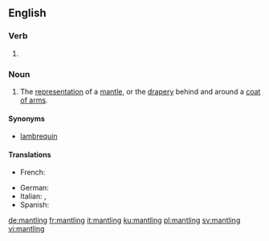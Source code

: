 ==English==

===Verb===
{{head|en|present participle}}

# {{present participle of|mantle|lang=en|nocat=1}}

===Noun===
{{en-noun}}

# {{context|heraldry|lang=en}} The [[representation]] of a [[mantle]], or the [[drapery]] behind and around a [[coat of arms]].

====Synonyms====
* [[lambrequin]]

====Translations====
{{trans-top|heraldry: drapery behind and around a coat of arms}}
* French: {{t+|fr|lambrequin}}
{{trans-mid}}
* German: {{t|de|Helmdecke|f}}
* Italian: {{t+|it|svolazzi|m-p}}, {{t+|it|lambrecchini|m-p}}
* Spanish: {{t|es|lambrequín|m}}
{{trans-bottom}}

[[de:mantling]]
[[fr:mantling]]
[[it:mantling]]
[[ku:mantling]]
[[pl:mantling]]
[[sv:mantling]]
[[vi:mantling]]